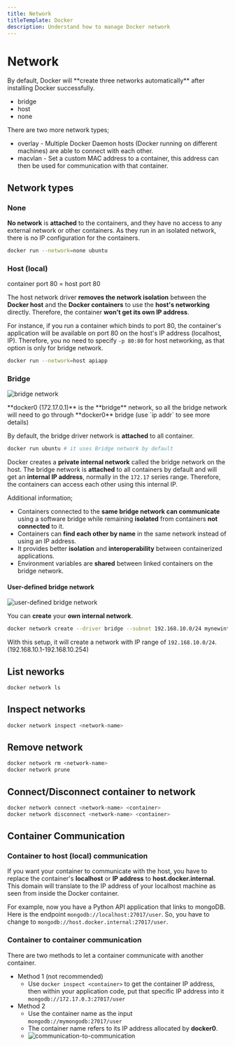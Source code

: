 ```yaml
---
title: Network
titleTemplate: Docker
description: Understand how to manage Docker network
---
```



# Network

<Callout type="info" emoji="ℹ️">
  <div>
    By default, Docker will **create three networks automatically** after
    installing Docker successfully.
    <ul className="list-disc pl-9">
      <li>bridge</li>
      <li>host</li>
      <li>none</li>
    </ul>
  </div>
  <div>
    There are two more network types;
    <ul className="list-disc pl-9">
      <li>
        overlay - Multiple Docker Daemon hosts (Docker running on different
        machines) are able to connect with each other.
      </li>
      <li>
        macvlan - Set a custom MAC address to a container, this address can then
        be used for communication with that container.
      </li>
    </ul>
  </div>
</Callout>

## Network types

### None

**No network** is **attached** to the containers, and they have no access to any external network or other containers. As they run in an isolated network, there is no IP configuration for the containers.

```bash
docker run --network=none ubuntu
```

### Host (local)

<Callout type="info" emoji="ℹ️">
  container port 80 = host port 80
</Callout>

The host network driver **removes the network isolation** between the **Docker host** and the **Docker containers** to use the **host's networking** directly. Therefore, the container **won't get its own IP address**.

For instance, if you run a container which binds to port 80, the container's application will be available on port 80 on the host's IP address (localhost, IP). Therefore, you no need to specify `-p 80:80` for host networking, as that option is only for bridge network.

```bash
docker run --network=host apiapp
```

### Bridge

![bridge network](/docs/docker/bridge.gif)

<Callout type="info" emoji="ℹ️">
  **docker0 (172.17.0.1)** is the **bridge** network, so all the bridge network
  will need to go through **docker0** bridge (use `ip addr` to see more details)
</Callout>

By default, the bridge driver network is **attached** to all container.

```bash
docker run ubuntu # it uses Bridge network by default
```

Docker creates a **private internal network** called the bridge network on the host. The bridge network is **attached** to all containers by default and will get an **internal IP address**, normally in the `172.17` series range. Therefore, the containers can access each other using this internal IP.

Additional information;

- Containers connected to the **same bridge network can communicate** using a software bridge while remaining **isolated** from containers **not connected** to it.
- Containers can **find each other by name** in the same network instead of using an IP address.
- It provides better **isolation** and **interoperability** between containerized applications.
- Environment variables are **shared** between linked containers on the bridge network.

#### User-defined bridge network

![user-defined bridge network](/docs/docker/new-network.gif)

You can **create** your **own internal network**.

```bash
docker network create --driver bridge --subnet 192.168.10.0/24 mynewinternalnetwork
```

With this setup, it will create a network with IP range of `192.168.10.0/24`. (192.168.10.1-192.168.10.254)

## List neworks

```bash
docker network ls
```

## Inspect networks

```bash
docker network inspect <network-name>
```

## Remove network

```bash
docker network rm <network-name>
docker network prune
```

## Connect/Disconnect container to network

```bash
docker network connect <network-name> <container>
docker network disconnect <network-name> <container>
```

## Container Communication

### Container to host (local) communication

If you want your container to communicate with the host, you have to replace the container's **localhost** or **IP address** to **host.docker.internal**. This domain will translate to the IP address of your localhost machine as seen from inside the Docker container.

For example, now you have a Python API application that links to mongoDB. Here is the endpoint `mongodb://localhost:27017/user`. So, you have to change to `mongodb://host.docker.internal:27017/user`.

### Container to container communication

There are two methods to let a container communicate with another container.

- Method 1 (not recommended)
  - Use `docker inspect <container>` to get the container IP address, then within your application code, put that specific IP address into it `mongodb://172.17.0.3:27017/user`
- Method 2
  - Use the container name as the input `mongodb://mymongodb:27017/user`
  - The container name refers to its IP address allocated by **docker0**.
  - ![communication-to-communication](/docs/docker/communication-to-communication.gif)
